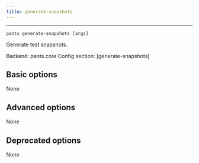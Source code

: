 ```yaml
---
title: generate-snapshots
---
```



---

```
pants generate-snapshots [args]
```

Generate test snapshots.

Backend: <span className="color--primary">pants.core</span>
Config section: <span className="color--primary">[generate-snapshots]</span>

<span className={styles.options}>

## Basic options

None

## Advanced options

None

## Deprecated options

None


</span>